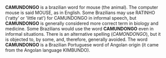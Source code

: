 '''CAMUNDONGO''' is a brazilian word for mouse (the animal). The computer mouse is said MOUSE, as in English. Some Brazilians may use RATINHO ('ratty' or 'little rat') for CAMUNDONGO in informal speech, but '''CAMUNDONGO''' is generally considered more correct term in biology and medicine. Some Brazilians would use the word '''CAMUNDONGO''' even in informal situations. There is an alternative spelling (''CAMONDONGO''), but it is objected to, by some, and, therefore, generally avoided. The word '''CAMUNDONGO''' is a Brazilian Portuguese word of Angolan origin (it came from the Angolan language KIMBUNDO).